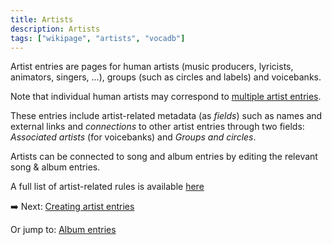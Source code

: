 ```yaml
---
title: Artists
description: Artists
tags: ["wikipage", "artists", "vocadb"]
---
```



Artist entries are pages for human artists (music producers, lyricists, animators, singers, ...), groups (such as circles and labels) and voicebanks.

Note that individual human artists may correspond to [multiple artist entries](/rules/separate-artist-personas).

These entries include artist-related metadata (as *fields*) such as names and external links and *connections* to other artist entries through two fields: *Associated artists* (for voicebanks) and *Groups and circles*.

Artists can be connected to song and album entries by editing the relevant song & album entries.

A full list of artist-related rules is available [here](/rules/artists)

➡️ Next: [Creating artist entries](/docs/artists/artist-entry-creation)

Or jump to: [Album entries](/docs/albums)

<Navigation />